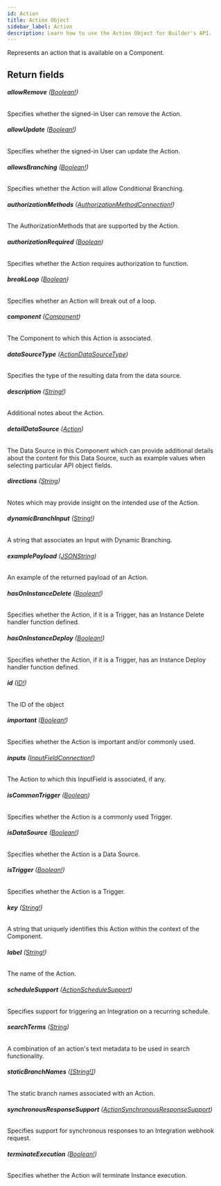 ```yaml
---
id: Action
title: Action Object
sidebar_label: Action
description: Learn how to use the Action Object for Builder's API.
---
```


Represents an action that is available on a Component.

## Return fields

###### <b>allowRemove</b> ([Boolean!](/self-managed/composer/builder/api/schema/scalar/Boolean.mdx))

Specifies whether the signed-in User can remove the Action.

###### <b>allowUpdate</b> ([Boolean!](/self-managed/composer/builder/api/schema/scalar/Boolean.mdx))

Specifies whether the signed-in User can update the Action.

###### <b>allowsBranching</b> ([Boolean!](/self-managed/composer/builder/api/schema/scalar/Boolean.mdx))

Specifies whether the Action will allow Conditional Branching.

###### <b>authorizationMethods</b> ([AuthorizationMethodConnection!](/self-managed/composer/builder/api/schema/object/AuthorizationMethodConnection.mdx))

The AuthorizationMethods that are supported by the Action.

###### <b>authorizationRequired</b> ([Boolean](/self-managed/composer/builder/api/schema/scalar/Boolean.mdx))

Specifies whether the Action requires authorization to function.

###### <b>breakLoop</b> ([Boolean](/self-managed/composer/builder/api/schema/scalar/Boolean.mdx))

Specifies whether an Action will break out of a loop.

###### <b>component</b> ([Component](/self-managed/composer/builder/api/schema/object/Component.mdx))

The Component to which this Action is associated.

###### <b>dataSourceType</b> ([ActionDataSourceType](/self-managed/composer/builder/api/schema/enum/ActionDataSourceType.mdx))

Specifies the type of the resulting data from the data source.

###### <b>description</b> ([String!](/self-managed/composer/builder/api/schema/scalar/String.mdx))

Additional notes about the Action.

###### <b>detailDataSource</b> ([Action](/self-managed/composer/builder/api/schema/object/Action.mdx))

The Data Source in this Component which can provide additional details about the content for this Data Source, such as example values when selecting particular API object fields.

###### <b>directions</b> ([String](/self-managed/composer/builder/api/schema/scalar/String.mdx))

Notes which may provide insight on the intended use of the Action.

###### <b>dynamicBranchInput</b> ([String!](/self-managed/composer/builder/api/schema/scalar/String.mdx))

A string that associates an Input with Dynamic Branching.

###### <b>examplePayload</b> ([JSONString](/self-managed/composer/builder/api/schema/scalar/JSONString.mdx))

An example of the returned payload of an Action.

###### <b>hasOnInstanceDelete</b> ([Boolean!](/self-managed/composer/builder/api/schema/scalar/Boolean.mdx))

Specifies whether the Action, if it is a Trigger, has an Instance Delete handler function defined.

###### <b>hasOnInstanceDeploy</b> ([Boolean!](/self-managed/composer/builder/api/schema/scalar/Boolean.mdx))

Specifies whether the Action, if it is a Trigger, has an Instance Deploy handler function defined.

###### <b>id</b> ([ID!](/self-managed/composer/builder/api/schema/scalar/ID.mdx))

The ID of the object

###### <b>important</b> ([Boolean!](/self-managed/composer/builder/api/schema/scalar/Boolean.mdx))

Specifies whether the Action is important and/or commonly used.

###### <b>inputs</b> ([InputFieldConnection!](/self-managed/composer/builder/api/schema/object/InputFieldConnection.mdx))

The Action to which this InputField is associated, if any.

###### <b>isCommonTrigger</b> ([Boolean](/self-managed/composer/builder/api/schema/scalar/Boolean.mdx))

Specifies whether the Action is a commonly used Trigger.

###### <b>isDataSource</b> ([Boolean!](/self-managed/composer/builder/api/schema/scalar/Boolean.mdx))

Specifies whether the Action is a Data Source.

###### <b>isTrigger</b> ([Boolean!](/self-managed/composer/builder/api/schema/scalar/Boolean.mdx))

Specifies whether the Action is a Trigger.

###### <b>key</b> ([String!](/self-managed/composer/builder/api/schema/scalar/String.mdx))

A string that uniquely identifies this Action within the context of the Component.

###### <b>label</b> ([String!](/self-managed/composer/builder/api/schema/scalar/String.mdx))

The name of the Action.

###### <b>scheduleSupport</b> ([ActionScheduleSupport](/self-managed/composer/builder/api/schema/enum/ActionScheduleSupport.mdx))

Specifies support for triggering an Integration on a recurring schedule.

###### <b>searchTerms</b> ([String](/self-managed/composer/builder/api/schema/scalar/String.mdx))

A combination of an action's text metadata to be used in search functionality.

###### <b>staticBranchNames</b> ([[String!]](/self-managed/composer/builder/api/schema/scalar/String.mdx))

The static branch names associated with an Action.

###### <b>synchronousResponseSupport</b> ([ActionSynchronousResponseSupport](/self-managed/composer/builder/api/schema/enum/ActionSynchronousResponseSupport.mdx))

Specifies support for synchronous responses to an Integration webhook request.

###### <b>terminateExecution</b> ([Boolean!](/self-managed/composer/builder/api/schema/scalar/Boolean.mdx))

Specifies whether the Action will terminate Instance execution.
